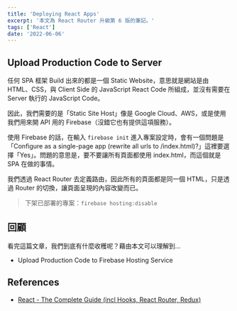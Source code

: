 ```yaml
---
title: 'Deploying React Apps'
excerpt: '本文為 React Router 升級第 6 版的筆記。'
tags: ['React']
date: '2022-06-06'
---
```


## Upload Production Code to Server

任何 SPA 框架 Build 出來的都是一個 Static Website，意思就是網站是由 HTML、CSS，與 Client Side 的 JavaScript React Code 所組成，並沒有需要在 Server 執行的 JavaScript Code。

因此，我們需要的是「Static Site Host」像是 Google Cloud、AWS，或是使用我們用來開 API 用的 Firebase（沒錯它也有提供這項服務）。

使用 Firebase 的話，在輸入 `firebase init` 進入專案設定時，會有一個問題是「Configure as a single-page app (rewrite all urls to /index.html)?」這裡要選擇「Yes」。問題的意思是，要不要讓所有頁面都使用 index.html，而這個就是 SPA 在做的事情。

我們透過 React Router 去定義路由，因此所有的頁面都是同一個 HTML，只是透過 Router 的切換，讓頁面呈現的內容改變而已。

> 下架已部署的專案：`firebase hosting:disable`

## 回顧

看完這篇文章，我們到底有什麼收穫呢？藉由本文可以理解到…

- Upload Production Code to Firebase Hosting Service

## References

- [React - The Complete Guide (incl Hooks, React Router, Redux)](https://www.udemy.com/course/react-the-complete-guide-incl-redux/)
